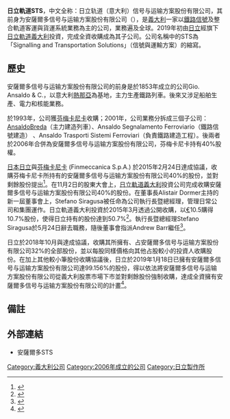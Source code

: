 {{Infobox company
 | name             = Ansaldo STS S.p.A.
 | logo             = [[Image:Ansaldo_STS_Hitachi.jpg|210px]]
 | type             = [[子公司|子公司]]
 | traded_as        = 
 | foundation       = 2006 <ref>{{cite web|url=http://www.ansaldo-sts.com/en/about-us/history|title=AnsaldoSTS - History|accessdate=23 January 2015|publisher=Ansaldo STS|archive-date=2017-11-08|archive-url=https://web.archive.org/web/20171108034509/http://www.ansaldo-sts.com/en/about-us/history|dead-url=yes}}</ref>
 | location_city    = [[热那亚|热那亚]]
 | location_country = [[義大利|義大利]]
 | key_people       = Andrew Barr<small>（[[執行長|執行長]]）</small><br>Alistair Dormer <small>（[[董事長|董事長]]）</small>
 | industry         = [[工程|工程]]、[[交通|交通]]
 | services         = [[鐵路信號|鐵路信號]]和控制系統；鐵路設計、工程、維護
 | revenue          = {{profit}} €1,475.8 million <small>（2016）</small><ref name="KeyConsolidatedFigures2016">{{cite web |url=http://www.ansaldo-sts.com/en/investor-relations/highlights |title=Financial Highlights |accessdate=24 April 2017 |publisher=Ansaldo STS |archive-date=2019-03-05 |archive-url=https://web.archive.org/web/20190305072934/http://www.ansaldo-sts.com/en/investor-relations/highlights |dead-url=no }}</ref>
 | major_shareholder = [[日立製作所|日立]] 
 | operating_income = {{profit}} €126.8 million <small>(2016 - Adjusted)</small><ref name="KeyConsolidatedFigures2016" />
 | net_income       = {{profit}} €77.9 million <small>(2016)</small><ref name="KeyConsolidatedFigures2016" />
 | assets           = €1,429 billion <small>(2014)</small><ref name="KeyConsolidatedFigures2016" />
 | equity           = €355.0 million <small>(2014)</small><ref name="KeyConsolidatedFigures2016" />
 | num_employees    = 3,951 <small>(2016)</small><ref name="KeyConsolidatedFigures2016" />
 | homepage         = [http://www.ansaldo-sts.com www.ansaldo-sts.com]
}}

'''日立軌道STS'''，中文全称：日立轨道（意大利）信号与运输方案股份有限公司，其前身为安薩爾多信号与运输方案股份有限公司（{{lang|it|Ansaldo STS S.p.A.}}），是[[義大利|義大利]]一家以[[鐵路信號|鐵路信號]]及整合軌道客運與貨運系統業務為主的公司，業務遍及全球。2019年初由[[日立製作所|日立]]經旗下[[日立軌道義大利|日立軌道義大利]]投資，完成全資收購成為其子公司。公司名稱中的STS為「Signalling and Transportation Solutions」（信號與運輸方案）的縮寫。

== 歷史 ==
安薩爾多信号与运输方案股份有限公司的前身是於1853年成立的公司Gio. Ansaldo & C.，以意大利[[熱那亞|熱那亞]]為基地，主力生產鐵路列車。後來又涉足船舶生產、電力和核能業務。

於1993年，公司獲[[芬梅卡尼卡|芬梅卡尼卡]]收購；2001年，公司業務分拆成三個子公司：[[日立軌道義大利|AnsaldoBreda]]（主力建造列車）、Ansaldo Segnalamento Ferroviario（鐵路信號建造） 、Ansaldo Trasporti Sistemi Ferroviari（負責鐵路建造工程）。後兩者於2006年合併為安薩爾多信号与运输方案股份有限公司，芬梅卡尼卡持有40%股權。
 
[[日本|日本]][[日立製作所|日立]]與[[芬梅卡尼卡|芬梅卡尼卡]] (Finmeccanica S.p.A.) 於2015年2月24日達成協議，收購芬梅卡尼卡所持有的安薩爾多信号与运输方案股份有限公司40%的股份，並對剩餘股份提出{{link-en|收購報價|tender offer}}<ref>{{cite web |url=http://www.railwaygazette.com/news/business/single-view/view/hitachi-agrees-to-buy-ansaldo-sts-and-ansaldobreda.html |title=Hitachi agrees to buy Ansaldo STS and AnsaldoBreda |author=<!--Staff writer(s); no by-line.--> |date=2015-02-24 |website=Railway Gazette |publisher=DVV Media Group |access-date=2016-05-16 |archive-date=2020-11-01 |archive-url=https://web.archive.org/web/20201101165012/https://www.railwaygazette.com/news/business/single-view/view/hitachi-agrees-to-buy-ansaldo-sts-and-ansaldobreda.html |dead-url=no }}</ref>。在11月2日的股東大會上，[[日立軌道義大利|日立軌道義大利]]投資公司完成收購安薩爾多信号与运输方案股份有限公司40%的股份。在董事長Alistair Dormer主持的新一屆董事會上，Stefano Siragusa被任命為公司執行長暨總經理，管理日常公司和集團運作。日立軌道義大利投資於2015年3月透過公開收購，以[[歐元|€]]10.5購得10.7%股份，使得日立持有的股份達到50.7%<ref>{{Cite web|url=http://www.ansa.it/sito/notizie/economia/2016/03/23/ansaldo-botto-in-borsa-79_3085d20e-eaca-475d-a89b-d4c2cc6b341f.html|title=Ansaldo, Hitachi compra azioni a 10,5 euro e sale al 50%  - Economia|date=2016-03-23|website=ANSA.it|access-date=2016-05-24|archive-date=2019-08-14|archive-url=https://web.archive.org/web/20190814051638/http://www.ansa.it/sito/notizie/economia/2016/03/23/ansaldo-botto-in-borsa-79_3085d20e-eaca-475d-a89b-d4c2cc6b341f.html|dead-url=no}}</ref>。執行長暨總經理Stefano Siragusa於5月24日辭去職務，隨後董事會指派Andrew Barr繼任<ref>{{Cite web|url=https://it.finance.yahoo.com/notizie/ansaldo-sts-andrew-barr-nuovo-amministratore-delegato-e-183015662.html|title=Ansaldo Sts: Andrew Barr nuovo amministratore delegato e dg|website=Yahoo Finanza Italia|access-date=2016-05-24|deadurl=yes|archiveurl=https://web.archive.org/web/20160601054149/https://it.finance.yahoo.com/notizie/ansaldo-sts-andrew-barr-nuovo-amministratore-delegato-e-183015662.html|archivedate=2016-06-01}}</ref>。

日立於2018年10月與{{link-en|艾略特管理公司|Elliott Management Corporation}}達成協議，收購其所擁有、占安薩爾多信号与运输方案股份有限公司32%的全部股份，並以每股同樣價格向其他占股較小的投資人收購股份。在加上其他較小筆股份收購協議後，日立於2019年1月18日已擁有安薩爾多信号与运输方案股份有限公司達99.156%的股份，得以依法將安薩爾多信号与运输方案股份有限公司從義大利股票市場下市並對剩餘股份強制收購，達成全資擁有安薩爾多信号与运输方案股份有限公司的計畫<ref>{{cite news|url=https://www.railwaygazette.com/news/business/single-view/view/hitachi-completes-ansaldo-sts-takeover.html|title=Hitachi completes Ansaldo STS takeover|date=2019-01-22|language=en|publisher=Railway Gazette|accessdate=2019-02-20|archive-date=2019-08-18|archive-url=https://web.archive.org/web/20190818171727/https://www.railwaygazette.com/news/business/single-view/view/hitachi-completes-ansaldo-sts-takeover.html|dead-url=no}}</ref>。

==備註==
{{reflist}}

== 外部連結 ==
*安薩爾多STS {{official website}}

[[Category:義大利公司|Category:義大利公司]]
[[Category:2006年成立的公司|Category:2006年成立的公司]]
[[Category:日立製作所|Category:日立製作所]]